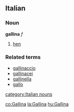 ==Italian==
===Noun===
'''gallina''' ''f''

# [[hen]]

===Related terms===
*[[gallinaccio]]
*[[gallinacei]]
*[[gallinella]]
*[[gallo]]
[[category:Italian nouns]]

[[co:Gallina]]
[[la:Gallina]]
[[hu:Gallina]]
